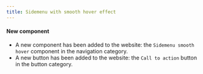 ```yaml
---
title: Sidemenu with smooth hover effect
---
```


#### New component

- A new component has been added to the website: the `Sidemenu smooth hover` component in the navigation category.
- A new button has been added to the website: the `Call to action` button in the button category.